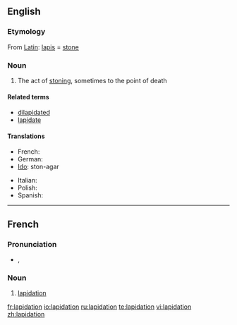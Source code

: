 ==English==

===Etymology===
From [[w:Latin|Latin]]: [[lapis]] = [[stone]]

===Noun===
{{en-noun}}

# The act of [[stoning]], sometimes to the point of death

====Related terms====
* [[dilapidated]]
* [[lapidate]]

====Translations====
{{trans-top|act of stoning, sometimes to the point of death}}
* French: {{t+|fr|lapidation|f}}
* German: {{t+|de|Steinigung|f}}
* [[Ido]]: ston-agar
{{trans-mid}}
* Italian: {{t+|it|lapidazione|f}}
* Polish: {{t-|pl|ukamienowanie|n}}
* Spanish: {{t+|es|lapidación|f}}
{{trans-bottom}}

----

==French==

===Pronunciation===
* {{IPA|/la.pi.da.sjɔ̃/|lang=fr}}, {{SAMPA|/la.pi.da.sjO~/}}

===Noun===
{{fr-noun|f}}

# [[#English|lapidation]]

[[fr:lapidation]]
[[io:lapidation]]
[[ru:lapidation]]
[[te:lapidation]]
[[vi:lapidation]]
[[zh:lapidation]]